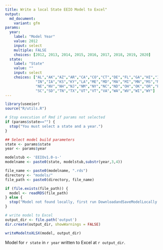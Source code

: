 ```yaml
---
title: Write a local State EEIO Model to Excel"
output:
  md_document:
    variant: gfm
params:
  year:
    label: "Model Year"
    value: 2012
    input: select
    multiple: FALSE
    choices: [2012, 2013, 2014, 2015, 2016, 2017, 2018, 2019, 2020]
  state:
    label: "State"
    value: ""
    input: select
    choices: ["AL","AK","AZ","AR","CA","CO","CT","DE","FL","GA","HI","ID","IL",
              "IN","IA","KS","KY","LA","ME","MD","MA","MI","MN","MS","MO","MT",
              "NE","NV","NH","NJ","NM","NY","NC","ND","OH","OK","OR","PA","RI",
              "SC","SD","TN","TX","UT","VT","VA","WA","WV","WI","WY"]
---
```


```r
library(useeior)
source("R/utils.R")

# Stop execution of Rmd if params not selected
if (params$state=="") {
  stop("You must select a state and a year.")
}

## Select model build parameters
state <- params$state
year <- params$year

modelstub <- 'EEIOv1.0-s-'
modelname <- paste0(state, modelstub,substr(year,3,4)) 

```

```r

file_name <- paste0(modelname, ".rds")
directory <- "models/"
file_path <- paste0(directory, file_name)

if (file.exists(file_path)) {
  model <- readRDS(file_path)
} else {
  stop("Model not found locally, first run DownloadandSaveModelLocally.Rmd")
}

# write model to Excel
output_dir <- file.path('output')
dir.create(output_dir, showWarnings = FALSE)

writeModeltoXLSX(model, output_dir)

```

Model for `r state` in `r year` written to Excel at `r output_dir`.
